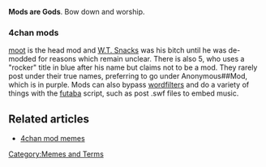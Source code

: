 '''Mods are Gods'''. Bow down and worship.

=== 4chan mods ===
[[moot]] is the head mod and [[W.T. Snacks]] was his bitch until he was de-modded for reasons which remain unclear. There is also 5, who uses a "rocker" title in blue after his name but claims not to be a mod. They rarely post under their true names, preferring to go under Anonymous##Mod, which is in purple. Mods can also bypass [[wordfilters]] and do a variety of things with the [[futaba]] script, such as post .swf files to embed music.

== Related articles ==
* [[4chan mod memes]]

[[Category:Memes and Terms]]